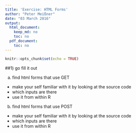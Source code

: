 ```yaml
---
title: 'Exercise: HTML Forms'
author: "Peter Meißner"
date: "03 March 2016"
output:
  html_document:
    keep_md: no
    toc: no
  pdf_document:
    toc: no
---
```


```r
knitr::opts_chunk$set(echo = TRUE)
```

##1) go fill it out
 
a) find html forms that use GET
  - make your self familiar with it by looking at the source code
  - which inputs are there
  - use it from within R

b) find html forms that use POST
  - make your self familiar with it by looking at the source code
  - which inputs are there
  - use it from within R











